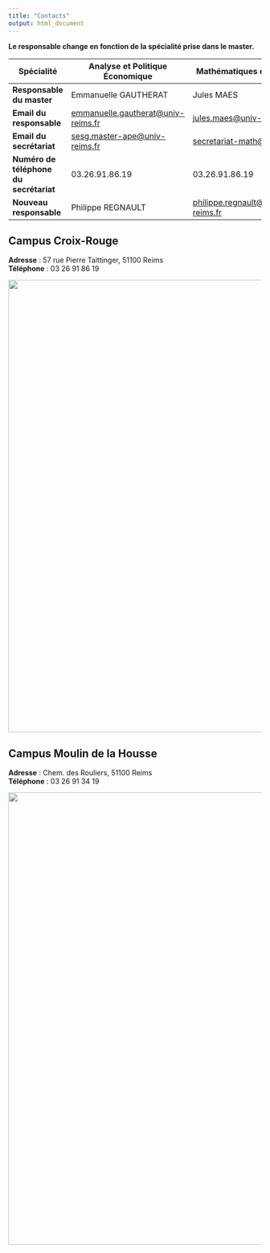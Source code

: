 ```yaml
---
title: "Contacts"
output: html_document
---
```


**Le responsable change en fonction de la spécialité prise dans le master.**

| Spécialité                             | Analyse et Politique Économique                                                  | Mathématiques et Application                                                                 |
|---------------------|-----------------------------|----------------------|
| **Responsable du master**              | Emmanuelle GAUTHERAT                                                             | Jules MAES                                                                                   |
| **Email du responsable**               | [emmanuelle.gautherat\@univ-reims.fr](mailto:emmanuelle.gautherat@univ-reims.fr) | [jules.maes\@univ-reims.fr](mailto:jules.maes@univ-reims.fr)                                 |
| **Email du secrétariat**               | [sesg.master-ape\@univ-reims.fr](mailto:sesg.master-ape@univ-reims.fr)           | [secretariat-math\@univ-reims.fr](mailto:secretariat-math@univ-reims.fr)                     |
| **Numéro de téléphone du secrétariat** | 03.26.91.86.19                                                                   | 03.26.91.86.19                                                                               |
| **Nouveau responsable**                    | Philippe REGNAULT                                                                | [philippe.regnault\@etudiant.univ-reims.fr](mailto:philippe.regnault@etudiant.univ-reims.fr) |

## Campus Croix-Rouge

**Adresse** : 57 rue Pierre Taittinger, 51100 Reims\
**Téléphone** : 03 26 91 86 19

![](Images/Plan_campus.JPG){fig-align="center" width="900"}

## Campus Moulin de la Housse

**Adresse** : Chem. des Rouliers, 51100 Reims\
**Téléphone** : 03 26 91 34 19

![](Images/PlanMoulin.png){fig-align="center" width="900"}
